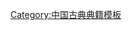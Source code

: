 {{Navbox
| name=春秋三传
| title=[[春秋三傳]]
| bodyclass=hlist
| list1=
* [[左传]] 
* [[公羊传]]
* [[穀梁傳]]
}}<noinclude>
[[Category:中国古典典籍模板]]
</noinclude>